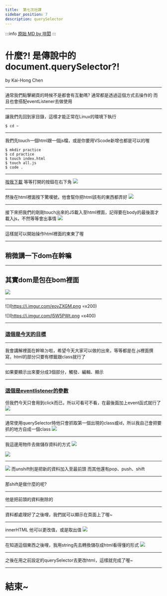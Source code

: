 ---
title:  第七次社課
sidebar_position: 7
description: querySelector
---

:::info
[原始 MD by 塏閎](https://hackmd.io/@D6jMLi9nQ3iC-a12lj8HRg/H1mdZcX9D#/)
:::

# 什麼?! 是傳說中的document.querySelector?!
by Kai-Hong Chen

---

通常我們點擊網頁的時候不是都會有互動嗎? 通常都是透過這個方式去操作的
而且也會搭配eventListener去做使用

---

讓我們先回到家目錄，這樣才能正常在Linux的環境下執行

```bash=
$ cd ~
```

----

我們先touch一個html跟一個js檔，或是你要用VScode新增也都是可以的喔
```bash=
$ mkdir practice
$ cd practice
$ touch index.html
$ touch all.js
$ code .
````

----

[按我下載](https://marketplace.visualstudio.com/items?itemName=ritwickdey.LiveServer)
等等打開的按鈕在右下角
![](https://i.imgur.com/yYp4XJV.png)


----

然後在html裡面按下驚嘆號，他會幫你把html該有的東西都弄好
![](https://i.imgur.com/XjIXmmb.png)


----

接下來把我們的剛剛touch出來的JS載入至html裡面，記得要在body的最後面才載入js，不然等等會出事情
![](https://i.imgur.com/WI950xa.png)

----

這樣就可以開始操作html裡面的東東了喔

---

## 稍微講一下dom在幹嘛

----

## 其實dom是包在bom裡面

![](https://i.imgur.com/xBvzpF7.png)

----

![](https://i.imgur.com/eovZXGM.png =x200)

![](https://i.imgur.com/l5W5PWt.png =x400)

---

### [這個是今天的目標](https://leave3310.github.io/hex-js-homework/)

----

我會講解裡面在幹嘛ㄉ啦，希望今天大家可以做的出來，等等都是在.js裡面撰寫，html的部分只要有標籤跟class就行了

---

如果要顯示出來要分成3個部分，觸發、編輯、顯示

----

### [這個是eventlistener的參數](https://www.fooish.com/javascript/dom/event.html)
但我們今天只會用到click而已，所以可看可不看，在最後面加上event函式就行了
![](https://i.imgur.com/LKJ4IkP.png)


----

通常使用querySelector時他只會抓取第一個出現的class或id，所以我自己會把要抓的地方自成一個class
![](https://i.imgur.com/jdLOrd6.png)

----

我這邊用物件去做儲存資料的方式
![](https://i.imgur.com/9Tqx8yt.png)

![](https://i.imgur.com/BbXmfi5.png)


----

![](https://i.imgur.com/T6wHS4z.png)
而unshift則是把新的資料加入至最前頭
而其他還有pop、push、shift

----

那shift是做什麼的呢?

----

他是把前頭的資料刪除的

---

資料都處理好了之後哩，我們就可以顯示在頁面上了喔~

----

innerHTML
他可以更改值，或是取出值
![](https://i.imgur.com/z46AaIT.png)

----

在知道這個東西之後哩，我用string先去轉換儲存成html看得懂的形式
![](https://i.imgur.com/ViyMUYU.png)

----

之後在用之前設定的querySelector去更改html，這樣就完成了喔~

---

# 結束~
